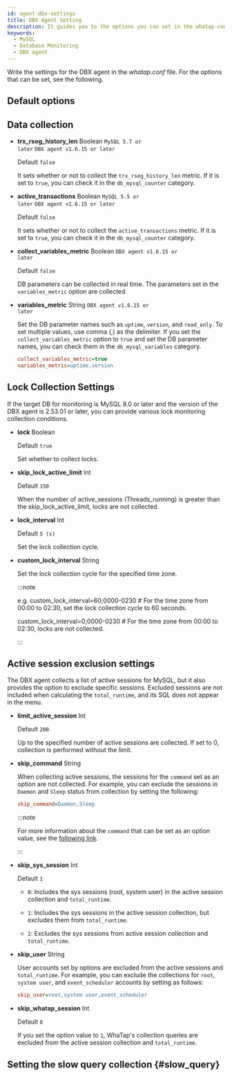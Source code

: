 ```yaml
---
id: agent-dbx-settings
title: DBX Agent Setting
description: It guides you to the options you can set in the whatap.conf file.
keywords:
  - MySQL
  - Database Monitoring
  - DBX agent
---
```



Write the settings for the DBX agent in the *whatap.conf* file. For the options that can be set, see the following.

## Default options


<Dbagentdbxbasicoption />

## Data collection


<Dbagentsettingdatacollection />

- **trx_rseg_history_len** <span class='type'>Boolean</span> <code class="my">MySQL 5.7 or later</code> <code class="my">DBX agent v1.6.15 or later</code>

  Default `false`

  It sets whether or not to collect the `trx_rseg_history_len` metric. If it is set to `true`, you can check it in the `db_mysql_counter` category.

- **active_transactions** <span class='type'>Boolean</span> <code class="my">MySQL 5.5 or later</code> <code class="my">DBX agent v1.6.15 or later</code>

  Default `false`

  It sets whether or not to collect the `active_transactions` metric. If it is set to `true`, you can check it in the `db_mysql_counter` category.

- **collect_variables_metric** <span class='type'>Boolean</span> <code class="my">DBX agent v1.6.15 or later</code>

  Default `false`

  DB parameters can be collected in real time. The parameters set in the `variables_metric` option are collected.

- **variables_metric** <span class='type'>String</span> <code class="my">DBX agent v1.6.15 or later</code>

  Set the DB parameter names such as `uptime`, `version`, and `read_only`. To set multiple values, use comma (,) as the delimiter. If you set the `collect_variables_metric` option to `true` and set the DB parameter names, you can check them in the `db_mysql_variables` category.

  ```ini title="whatap.conf"
  collect_variables_metric=true
  variables_metric=uptime,version
  ```


<SQLMON />

## Lock Collection Settings

If the target DB for monitoring is MySQL 8.0 or later and the version of the DBX agent is 2.53.01 or later, you can provide various lock monitoring collection conditions.

- **lock** <span class='type'>Boolean</span>

  Default `true`

  Set whether to collect locks.

- **skip_lock_active_limit** <span class='type'>Int</span>

  Default `150`

  When the number of active_sessions (Threads_running) is greater than the skip_lock_active_limit, locks are not collected.

- **lock_interval** <span class='type'>Int</span>

  Default `5 (s)`

  Set the lock collection cycle.

- **custom_lock_interval** <span class='type'>String</span>

  Set the lock collection cycle for the specified time zone.

    :::note

    e.g. custom_lock_interval=60;0000-0230  # For the time zone from 00:00 to 02:30, set the lock collection cycle to 60 seconds.

    custom_lock_interval=0;0000-0230 # For the time zone from 00:00 to 02:30, locks are not collected.

    :::

## Active session exclusion settings

The DBX agent collects a list of active sessions for MySQL, but it also provides the option to exclude specific sessions. Excluded sessions are not included when calculating the `total_runtime`, and its SQL does not appear in the <Cmdname sid="side_dbSqlStat" className="uitext" /> menu.

- **limit_active_session** <span class='type'>Int</span>

  Default `200`

  Up to the specified number of active sessions are collected. If set to 0, collection is performed without the limit.

- **skip_command** <span class='type'>String</span>

  When collecting active sessions, the sessions for the `command` set as an option are not collected. For example, you can exclude the sessions in `Daemon` and `Sleep` status from collection by setting the following:

  ```ini title="whatap.conf"
  skip_command=Daemon,Sleep
  ```

  :::note

  For more information about the `command` that can be set as an option value, see the [following link](https://dev.mysql.com/doc/refman/8.4/en/thread-commands.html).

  :::

- **skip_sys_session** <span class='type'>Int</span>

  Default `1`

  - `0`: Includes the sys sessions (root, system user) in the active session collection and `total_runtime`.

  - `1`: Includes the sys sessions in the active session collection, but excludes them from `total_runtime`. 

  - `2`: Excludes the sys sessions from active session collection and `total_runtime`.

- **skip_user** <span class='type'>String</span>

  User accounts set by options are excluded from the active sessions and `total_runtime`. For example, you can exclude the collections for `root`, `system user`, and `event_scheduler` accounts by setting as follows:

  ```ini title="whatap.conf"
  skip_user=root,system user,event_scheduler
  ```

- **skip_whatap_session** <span class='type'>Int</span>

  Default `0`

  If you set the option value to `1`, WhaTap's collection queries are excluded from the active session collection and `total_runtime`.

## Setting the slow query collection {#slow_query}


<Dbagentslowquery />


<Dbaes256encrypt />


<Dbsettingagentnamedetails level={2} agentType="DBX" />
